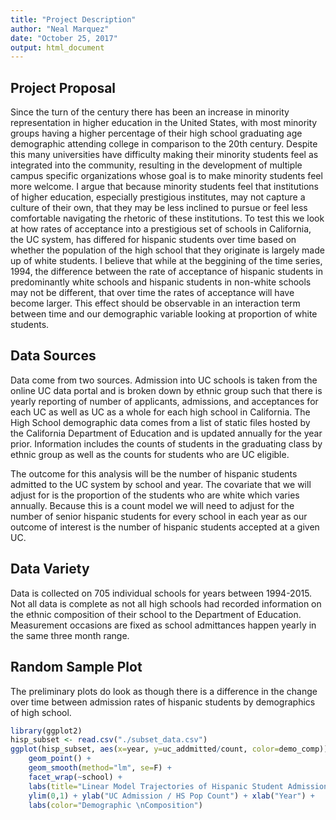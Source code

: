 ```yaml
---
title: "Project Description"
author: "Neal Marquez"
date: "October 25, 2017"
output: html_document
---
```


## Project Proposal
Since the turn of the century there has been an increase in minority representation in higher education in the United States, with most minority groups having a higher percentage of their high school graduating age demographic attending college in comparison to the 20th century. Despite this many universities have difficulty making their minority students feel as integrated into the community, resulting in the development of multiple campus specific organizations whose goal is to make minority students feel more welcome. I argue that because minority students feel that institutions of higher education, especially prestigious institutes, may not capture a culture of their own, that they may be less inclined to pursue or feel less comfortable navigating the rhetoric of these institutions. To test this we look at how rates of acceptance into a prestigious set of schools in California, the UC system, has differed for hispanic students over time based on whether the population of the high school that they originate is largely made up of white students. I believe that while at the beggining of the time series, 1994, the difference between the rate of acceptance of hispanic students in predominantly white schools and hispanic students in non-white schools may not be different, that over time the rates of acceptance will have become larger. This effect should be observable in an interaction term between time and our demographic variable looking at proportion of white students.

## Data Sources
Data come from two sources. Admission into UC schools is taken from the online UC data portal and is broken down by ethnic group such that there is yearly reporting of number of applicants, admissions, and acceptances for each UC as well as UC as a whole for each high school in California. The High School demographic data comes from a list of static files hosted by the California Department of Education and is updated annually for the year prior. Information includes the counts of students in the graduating class by ethnic group as well as the counts for students who are UC eligible.

The outcome for this analysis will be the number of hispanic students admitted to the UC system by school and year. The covariate that we will adjust for is the proportion of the students who are white which varies annually. Because this is a count model we will need to adjust for the number of senior hispanic students for every school in each year as our outcome of interest is the number of hispanic students accepted at a given UC.

## Data Variety
Data is collected on 705 individual schools for years between 1994-2015. Not all data is complete as not all high schools had recorded information on the ethnic composition of their school to the Department of Education. Measurement occasions are fixed as school admittances happen yearly in the same three month range.


## Random Sample Plot

The preliminary plots do look as though there is a difference in the change over time between admission rates of hispanic students by demographics of high school.

```r
library(ggplot2)
hisp_subset <- read.csv("./subset_data.csv")
ggplot(hisp_subset, aes(x=year, y=uc_addmitted/count, color=demo_comp)) + 
    geom_point() + 
    geom_smooth(method="lm", se=F) +
    facet_wrap(~school) + 
    labs(title="Linear Model Trajectories of Hispanic Student Admission") + 
    ylim(0,1) + ylab("UC Admission / HS Pop Count") + xlab("Year") +
    labs(color="Demographic \nComposition")
```
